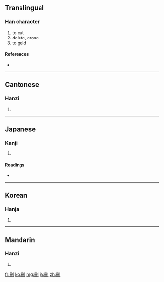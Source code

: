{{also|删}}
==Translingual==

===Han character===
{{Han char|rn=18|rad=刀|as=05|sn=7|four=7240<sub>0</sub>|canj=月廿中弓 (BTLN)}}

# to cut
# delete, erase
# to geld

====References====
* {{Han ref|kx=0138.281|dkj=01917|dj=0311.060|hdz=10328.120|uh=522A|ud=21034|bh=A752|bd=42834}}

----

==Cantonese==

===Hanzi===
{{yue-hanzi|jyut=|y=saan1|sim=删}}

# {{defn|Cantonese}}

----

==Japanese==

===Kanji===
{{ja-kanji|grade=|rs=刀05}}

# {{defn|Japanese}}

====Readings====
* {{ja-readings|on=[[さん]] (san)|kun=[[けずる]] (kezuru)}}

----

==Korean==

===Hanja===
{{ko-hanja|hangeul=산|rv=san|mr=san}}

# {{defn|Korean}}

----

==Mandarin==

===Hanzi===
{{cmn-hanzi|sim=删|pin=[[shān]] ([[shan1]])|wg=shan<sup>1</sup>}}

# {{defn|Mandarin}}

[[fr:刪]]
[[ko:刪]]
[[mg:刪]]
[[ja:刪]]
[[zh:刪]]